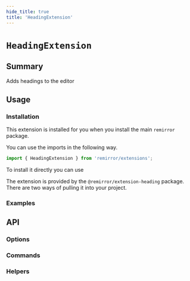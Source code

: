 ```yaml
---
hide_title: true
title: 'HeadingExtension'
---
```



# `HeadingExtension`

## Summary

Adds headings to the editor

## Usage

### Installation

This extension is installed for you when you install the main `remirror` package.

You can use the imports in the following way.

```ts
import { HeadingExtension } from 'remirror/extensions';
```

To install it directly you can use

The extension is provided by the `@remirror/extension-heading` package. There are two ways of pulling it into your project.

### Examples

<Basic />

## API

### Options

### Commands

### Helpers
